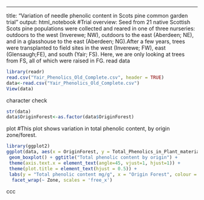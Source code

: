 ---
title: "Variation of needle phenolic content in Scots pine common garden trial"
output: html_notebook
#Trial overview: Seed from 21 native Scottish Scots pine populations were collected and reared in one of three nurseries: outdoors to the west (Inverewe; NW), outdoors to the east (Aberdeen; NE), and in a glasshouse to the east (Aberdeen; NG).After a few years, trees were transplanted to field sites in the west (Inverewe; FW), east (Glensaugh;FE), and south (Yair; FS). Here, we are only looking at trees from FS, all of which were raised in FG.
read data
```{r include = FALSE}
library(readr)
read.csv("Yair_Phenolics_Old_Complete.csv", header = TRUE)
data<-read.csv("Yair_Phenolics_Old_Complete.csv")
View(data)
```
character check
```{r include = FALSE}
str(data)
data$OriginForest<-as.factor(data$OriginForest)
```
plot
#This plot shows variation in total phenolic content, by origin zone/forest.
```{r}
library(ggplot2)
ggplot(data, aes(x = OriginForest, y = Total_Phenolics_in_Plant_material.mg.g., colour = Zone)) +
 geom_boxplot() + ggtitle("Total phenolic content by origin") +
 theme(axis.text.x = element_text(angle=45, vjust=1, hjust=1)) +
 theme(plot.title = element_text(hjust = 0.5)) +
 labs(y = "Total phenolic content mg/g", x = "Origin Forest", colour = "Zone") +
  facet_wrap(~ Zone, scales = 'free_x')
```
ccc 
